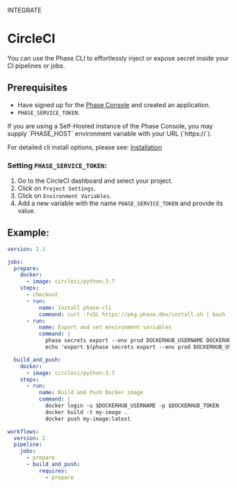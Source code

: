 

<Tag variant="small">INTEGRATE</Tag>

# CircleCI

You can use the Phase CLI to effortlessly inject or expose secret inside your CI pipelines or jobs.

## Prerequisites

- Have signed up for the [Phase Console](https://console.phase.dev) and created an application.
- `PHASE_SERVICE_TOKEN`.

<Note>
  If you are using a Self-Hosted instance of the Phase Console, you may supply
  `PHASE_HOST` environment variable with your URL (`https://<HOST>`).
</Note>

For detailed cli install options, please see: [Installation](/cli/install)

### Setting `PHASE_SERVICE_TOKEN`:

1. Go to the CircleCI dashboard and select your project.
2. Click on `Project Settings`.
3. Click on `Environment Variables`.
4. Add a new variable with the name `PHASE_SERVICE_TOKEN` and provide its value.

## Example:

```yaml
version: 2.1

jobs:
  prepare:
    docker:
      - image: circleci/python:3.7
    steps:
      - checkout
      - run:
          name: Install phase-cli
          command: curl -fsSL https://pkg.phase.dev/install.sh | bash
      - run:
          name: Export and set environment variables
          command: |
            phase secrets export --env prod DOCKERHUB_USERNAME DOCKERHUB_TOKEN
            echo 'export $(phase secrets export --env prod DOCKERHUB_USERNAME DOCKERHUB_TOKEN | xargs)' >> $BASH_ENV

  build_and_push:
    docker:
      - image: circleci/python:3.7
    steps:
      - run:
          name: Build and Push Docker image
          command: |
            docker login -u $DOCKERHUB_USERNAME -p $DOCKERHUB_TOKEN
            docker build -t my-image .
            docker push my-image:latest

workflows:
  version: 2
  pipeline:
    jobs:
      - prepare
      - build_and_push:
          requires:
            - prepare
```
